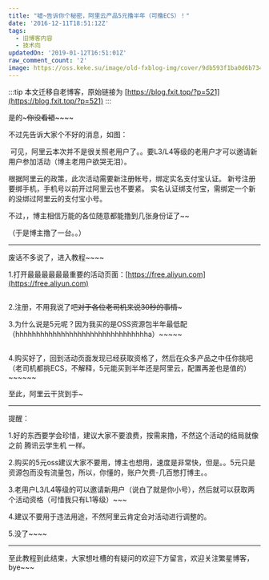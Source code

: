 ```yaml
---
title: "嘘~告诉你个秘密，阿里云产品5元撸半年（可撸ECS）！"
date: '2016-12-11T18:51:12Z'
tags:
  - 旧博客内容
  - 技术向
updatedOn: '2019-01-12T16:51:01Z'
raw_comment_count: '2'
image: https://oss.keke.su/image/old-fxblog-img/cover/9db593f1ba0d6b7347012ffcab22fbe8.png
---
```


:::tip
本文迁移自老博客，原始链接为 [https://blog.fxit.top/?p=521](https://blog.fxit.top/?p=521)
:::

是的~~~你没看错~~~~~~

不过先告诉大家个不好的消息，如图：

<img src="https://oss.keke.su/image/old-fxblog-img/dc5b554a08b273417d4fbff30040fb2f.png" alt="" />
可见，阿里云本次并不是很关照老用户了。。要L3/L4等级的老用户才可以邀请新用户参加活动（博主老用户欲哭无泪）。

根据阿里云的政策，此次活动需要新注册帐号，绑定实名支付宝认证。
新号注册要绑手机，手机号以前开过阿里云也不要紧。
实名认证绑支付宝，需绑定一个新的没绑过阿里云的支付宝小号。

不过，，博主相信万能的各位随意都能撸到几张身份证了~~

（于是博主撸了一台。。）

<hr />

废话不多说了，进入教程~~~~

1.打开最最最最最最重要的活动页面：[https://free.aliyun.com](https://free.aliyun.com)

<img src="https://oss.keke.su/image/old-fxblog-img/31fe3ca5d322b2f09b15d2890fac3bc1.png" alt="" />

2.注册，不用我说了吧~~对于各位老司机来说30秒的事情~~~

3.为什么说是5元呢？因为我买的是OSS资源包半年最低配（hhhhhhhhhhhhhhhhhhhhhhhhhhhhhhhha）~~~~~

<img src="https://oss.keke.su/image/old-fxblog-img/fb00079701fc724af06426521e023319.png" alt="" />

4.购买好了，回到活动页面发现已经获取资格了，然后在众多产品之中任你挑吧（老司机都挑ECS，不解释，5元能买到半年还是阿里云，配置再差也是值的）~~~~~~

至此，阿里云干货到手~

<hr />

提醒：

1.好的东西要学会珍惜，建议大家不要浪费，按需来撸，不然这个活动的结局就像之前 腾讯云学生机 一样。

2.购买的5元oss建议大家不要用，博主也想用，速度是非常快，但是。。5元只是资源包而没有流量包，所以，你懂的，账户欠费-几百憋打博主。。

3.老用户L3/L4等级的可以邀请新用户（说白了就是你小号），然后就可以获取两个活动资格（可惜我只有L1等级）~~~

4.建议不要用于违法用途，不然阿里云肯定会对活动进行调整的。

5.没了~~~~

<hr />

至此教程到此结束，大家想吐槽的有疑问的欢迎下方留言，欢迎关注繁星博客，bye~~~
